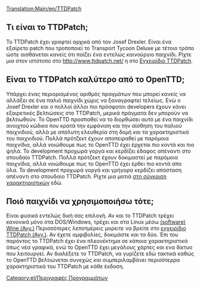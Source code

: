 [[Translation:Main/en/TTDPatch]]{{en/-}}
==Τι είναι το TTDPatch;==
Το TTDPatch έχει γραφτεί αρχικά από τον Josef Drexler. Είναι ένα εξαίρετο patch που τροποποιεί το Transport Tycoon Deluxe με τέτοιο τρόπο ώστε αισθάνεται κανείς ότι παίζει ένα εντελώς καινούργιο παιχνίδι. Ρίχτε μια στον ιστότοπο στο http://www.ttdpatch.net/ η στο [http://wiki.ttdpatch.net/tiki-index.php Εγχειρίδιο TTDPatch].

==Είναι το TTDPatch καλύτερο από το OpenTTD;==
Υπάρχει ένας περιορισμένος αριθμός πραγμάτων που μπορεί κανείς να αλλάξει σε ένα παλιό παιχνίδι χώρις να ξαναγραφτεί τελείως. Ενώ ο Josef Drexler και ο πολλοί άλλοι πιο πρόσφατοι developers έχουν κάνει εξαιρετικές βελτιώσεις στο TTDPatch, μερικά πράγματα δεν μπορούν να βελτιωθούν.
Το OpenTTD προσπαθεί να το διορθώσει αυτό με ένα παιχνίδι ανοιχτού κώδικα που κρατά την εμφάνιση και την αίσθηση του παλιού παιχνιδιού, αλλά με απόλυτη ελευθερία στη δομή και τα χαρακτηριστικά του παιχνιδιού. Πολλά πρότζεκτ έχουν αποπειραθεί με παρόμοια παιχνίδια, αλλά νοιώθουμε πως το OpenTTD έχει έρχεται πιο κοντά και πιο ψηλά. Το development προχωρά γοργά και κερδίζει έδαφος απέναντι στο σπουδαίο TTDPatch. Πολλά πρότζεκτ έχουν δοκιμαστεί με παρόμοια παιχνίδια, αλλά νοιώθουμε πως το OpenTTD έχει έρθει πιο κοντά απο όλα. Το development προχωρά γοργά και γρήγορα κερδίζει απόσταση απέναντι στο σπουδαίο TTDPatch. Ρίχτε μια ματιά [[Main/el/Σύγκριση των χαρακτηριστικών του OpenTTD και του TTDPatch|στη σύγκριση χαρακτηριστικών]] εδώ.

==Ποιό παιχνίδι να χρησιμοποιήσω τότε;==
Είναι φυσικά εντελώς δική σας επιλογή. Αν και το TTDPatch τρέχει κανονικά μόνο στα DOS/Windows, τρέχει και στα Linux μέσω [http://www.wikipedia.org/wiki/Wine (software) Wine (Αγγ.)] Περισσότερες λεποτμέρεις μορειτε να βρείτε στο [http://wiki.ttdpatch.net/tiki-index.php?page=TTDonLinux εγχειρίδιο TTDPatch (Αγγ.)]. Αν έχετε αμφιβολίες, δοκιμάστε και τα δύο. Έπι του παρόντος το TTDPatch έχει ένα πλεονέκτημα σε κάποια χαρακτηριστικά όπως νέα γραφικά, ενώ το OpenTTD έχει μεγάλους χάρτες και ενα δίκτυο που λειτουργεί. Αν διαλέξετε το TTDPatch, να γυρίζετε εδώ τακτικά καθώς το OpenTTD βελτιώνεται συνεχώς και συμπεριλαμβάνει περισότερρα χαρακτηριστικά του TTDPatch με κάθε έκδοση.

[[Category:el/Περιγραφές Προγραμμάτων]]